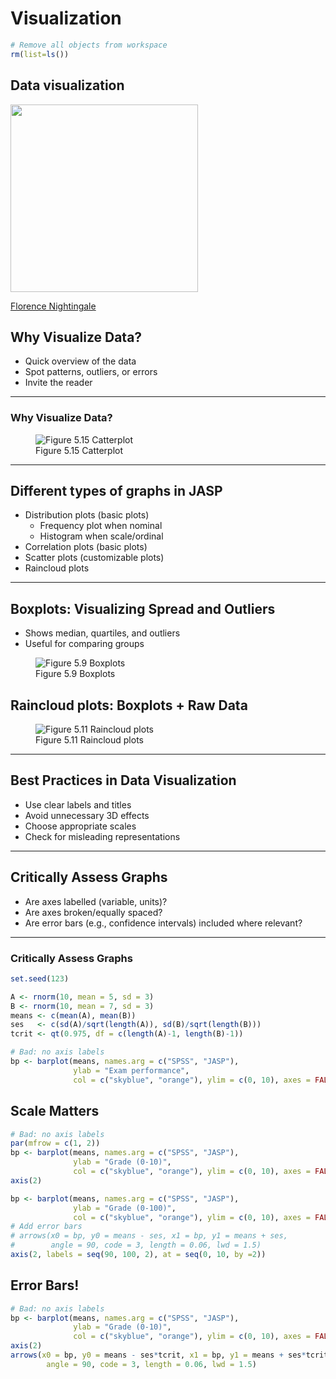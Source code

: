 # Visualization {.section}

```r
# Remove all objects from workspace
rm(list=ls())
```


## Data visualization

![](../../images/nightingale.jpg){height="300"}

[Florence Nightingale](https://en.wikipedia.org/wiki/Florence_Nightingale)


## Why Visualize Data?

- Quick overview of the data
- Spot patterns, outliers, or errors
- Invite the reader

---

### Why Visualize Data?

![Figure 5.15 Catterplot](../../images/catterplot.jpg) 


---


## Different types of graphs in JASP
- Distribution plots (basic plots)
  - Frequency plot when nominal
  - Histogram when scale/ordinal

- Correlation plots (basic plots)
- Scatter plots (customizable plots)
- Raincloud plots


---

## Boxplots: Visualizing Spread and Outliers {.smaller}

- Shows median, quartiles, and outliers
- Useful for comparing groups

![Figure 5.9 Boxplots](../../images/figure-5-9.jpg) 

## Raincloud plots: Boxplots + Raw Data {.smaller}

![Figure 5.11 Raincloud plots](../../images/figure-5-11.jpg) 

---

## Best Practices in Data Visualization

- Use clear labels and titles
- Avoid unnecessary 3D effects
- Choose appropriate scales
- Check for misleading representations


---


## Critically Assess Graphs

- Are axes labelled (variable, units)?
- Are axes broken/equally spaced?
- Are error bars (e.g., confidence intervals) included where relevant?

---

### Critically Assess Graphs
```r
set.seed(123)

A <- rnorm(10, mean = 5, sd = 3)
B <- rnorm(10, mean = 7, sd = 3)
means <- c(mean(A), mean(B))
ses   <- c(sd(A)/sqrt(length(A)), sd(B)/sqrt(length(B)))
tcrit <- qt(0.975, df = c(length(A)-1, length(B)-1))

# Bad: no axis labels
bp <- barplot(means, names.arg = c("SPSS", "JASP"),
              ylab = "Exam performance",
              col = c("skyblue", "orange"), ylim = c(0, 10), axes = FALSE)
```




## Scale Matters
```r

# Bad: no axis labels
par(mfrow = c(1, 2))
bp <- barplot(means, names.arg = c("SPSS", "JASP"),
              ylab = "Grade (0-10)",
              col = c("skyblue", "orange"), ylim = c(0, 10), axes = FALSE)
axis(2)

bp <- barplot(means, names.arg = c("SPSS", "JASP"),
              ylab = "Grade (0-100)",
              col = c("skyblue", "orange"), ylim = c(0, 10), axes = FALSE)
# Add error bars
# arrows(x0 = bp, y0 = means - ses, x1 = bp, y1 = means + ses,
#        angle = 90, code = 3, length = 0.06, lwd = 1.5)
axis(2, labels = seq(90, 100, 2), at = seq(0, 10, by =2))
```


## Error Bars!
```r

# Bad: no axis labels
bp <- barplot(means, names.arg = c("SPSS", "JASP"),
              ylab = "Grade (0-10)",
              col = c("skyblue", "orange"), ylim = c(0, 10), axes = FALSE)
axis(2)
arrows(x0 = bp, y0 = means - ses*tcrit, x1 = bp, y1 = means + ses*tcrit,
        angle = 90, code = 3, length = 0.06, lwd = 1.5)

```



